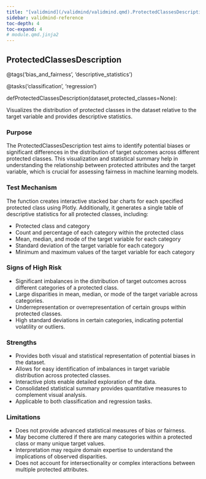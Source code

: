 ```yaml
---
title: "[validmind](/validmind/validmind.qmd).ProtectedClassesDescription"
sidebar: validmind-reference
toc-depth: 4
toc-expand: 4
# module.qmd.jinja2
---
```


<!-- function.qmd.jinja2 -->

## ProtectedClassesDescription<span class="suffix"></span>

<!-- signatures.jinja2 -->

::: {.signature}

<span class="decorators"><span class="decorator">@<span class="n">tags(<span class="s">'bias_and_fairness'</span>, <span class="s">'descriptive_statistics'</span>)</span></span>

<span class="decorator">@<span class="n">tasks(<span class="s">'classification'</span>, <span class="s">'regression'</span>)</span></span> </span>

<span class="kw">def</span><span class="name">ProtectedClassesDescription</span>(<span class="params"><span class="n">dataset</span><span class="muted">,</span></span><span class="params"><span class="n">protected_classes</span><span class="o">=</span><span class="kc">None</span></span>):

:::

<!-- docstring.jinja2 -->

Visualizes the distribution of protected classes in the dataset relative to the target variable and provides descriptive statistics.

### Purpose

The ProtectedClassesDescription test aims to identify potential biases or significant differences in the distribution of target outcomes across different protected classes. This visualization and statistical summary help in understanding the relationship between protected attributes and the target variable, which is crucial for assessing fairness in machine learning models.

### Test Mechanism

The function creates interactive stacked bar charts for each specified protected class using Plotly. Additionally, it generates a single table of descriptive statistics for all protected classes, including:

- Protected class and category
- Count and percentage of each category within the protected class
- Mean, median, and mode of the target variable for each category
- Standard deviation of the target variable for each category
- Minimum and maximum values of the target variable for each category

### Signs of High Risk

- Significant imbalances in the distribution of target outcomes across different categories of a protected class.
- Large disparities in mean, median, or mode of the target variable across categories.
- Underrepresentation or overrepresentation of certain groups within protected classes.
- High standard deviations in certain categories, indicating potential volatility or outliers.

### Strengths

- Provides both visual and statistical representation of potential biases in the dataset.
- Allows for easy identification of imbalances in target variable distribution across protected classes.
- Interactive plots enable detailed exploration of the data.
- Consolidated statistical summary provides quantitative measures to complement visual analysis.
- Applicable to both classification and regression tasks.

### Limitations

- Does not provide advanced statistical measures of bias or fairness.
- May become cluttered if there are many categories within a protected class or many unique target values.
- Interpretation may require domain expertise to understand the implications of observed disparities.
- Does not account for intersectionality or complex interactions between multiple protected attributes.
